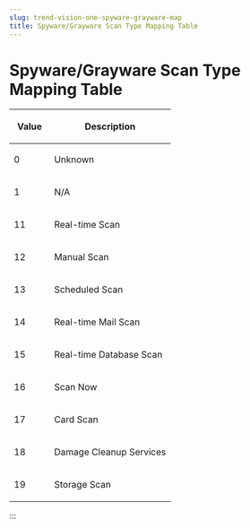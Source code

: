 ```yaml
---
slug: trend-vision-one-spyware-grayware-map
title: Spyware/Grayware Scan Type Mapping Table
---
```

# Spyware/Grayware Scan Type Mapping Table

<table>
<colgroup>
<col style="width: 25%" />
<col style="width: 75%" />
</colgroup>
<thead>
<tr>
<th><p>Value</p></th>
<th><p>Description</p></th>
</tr>
</thead>
<tbody>
<tr>
<td><p>0</p></td>
<td><p>Unknown</p></td>
</tr>
<tr>
<td><p>1</p></td>
<td><p>N/A</p></td>
</tr>
<tr>
<td><p>11</p></td>
<td><p>Real-time Scan</p></td>
</tr>
<tr>
<td><p>12</p></td>
<td><p>Manual Scan</p></td>
</tr>
<tr>
<td><p>13</p></td>
<td><p>Scheduled Scan</p></td>
</tr>
<tr>
<td><p>14</p></td>
<td><p>Real-time Mail Scan</p></td>
</tr>
<tr>
<td><p>15</p></td>
<td><p>Real-time Database Scan</p></td>
</tr>
<tr>
<td><p>16</p></td>
<td><p>Scan Now</p></td>
</tr>
<tr>
<td><p>17</p></td>
<td><p>Card Scan</p></td>
</tr>
<tr>
<td><p>18</p></td>
<td><p>Damage Cleanup Services</p></td>
</tr>
<tr>
<td><p>19</p></td>
<td><p>Storage Scan</p></td>
</tr>
</tbody>
</table>
:::

